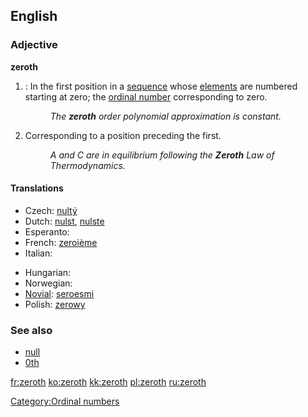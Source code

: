 {{wikipedia}}
==English==

===Adjective===
'''zeroth'''

# {{mathematics}}: In the first position in a [[sequence]] whose [[element]]s are numbered starting at zero; the [[ordinal number]] corresponding to zero.
#: ''The '''zeroth''' order polynomial approximation is constant.''
# Corresponding to a position preceding the first.
#: ''A and C are in equilibrium following the '''Zeroth''' Law of Thermodynamics.''

====Translations====
{{top}}
* Czech: [[nultý]]
* Dutch: [[nulst]], [[nulste]]
* Esperanto: {{t-|eo|nula|xs=Esperanto}}
* French: [[zeroième]]
* Italian: {{t-|it|zeresimo}}
{{mid}}
* Hungarian: {{t+|hu|nulladik}}
* Norwegian: {{t-|no|nulte}}
* [[Novial]]: [[seroesmi]]
* Polish: [[zerowy]]
{{bottom}}

===See also===
*[[null]]
*[[0th]]

[[Category:Ordinal numbers]]

[[fr:zeroth]]
[[ko:zeroth]]
[[kk:zeroth]]
[[pl:zeroth]]
[[ru:zeroth]]
